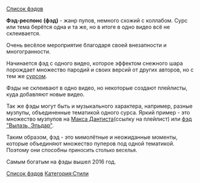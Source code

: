 [[:Категория:Фэды|Список фэдов]]

'''Фэд-респонс (фэд)''' - жанр пупов, немного схожий с коллабом. Сурс или тема берётся одна и та же, но в итоге в одно видео всё не склеивается.

Очень весёлое мероприятие благодаря своей внезапности и многогранности.

Начинается фэд с одного видео, которое эффектом снежного шара порождает множество пародий и своих версий от других авторов, но с тем же [[Термины#С|сурсом]]. 

Фэды не склеивают в одно видео, но некоторые создают плейлисты, куда добавляют новые видео.

Так же фэды могут быть и музыкального характера, например, разные музпупы, объединенные тематикой одного сурса. Яркий пример - это множество музпупов на [[MaxDentist|Макса Дантиста]](ссылку на плейлист) или [[Вылазь Эльдар Фэд|фэд "Вылазь, Эльдар"]].

Таким образом, фэд - это мимолётные и неожиданные моменты, которые объединяют множество пуперов под одной тематикой. Поэтому они способны <span style="font-size:13px;">приносить столько веселья</span>.

Самым богатым на фэды вышел 2016 год. 

[http://ru.ruspoop.wikia.com/wiki/%D0%9A%D0%B0%D1%82%D0%B5%D0%B3%D0%BE%D1%80%D0%B8%D1%8F:%D0%A4%D1%8D%D0%B4%D1%8B Список фэдов]
[[Категория:Стили]]